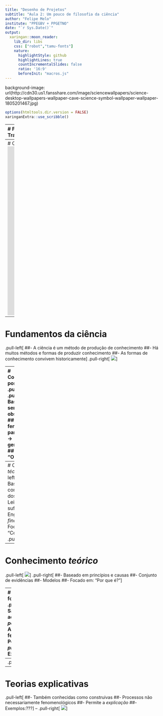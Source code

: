 ```yaml
---
title: "Desenho de Projetos"
subtitle: "Aula 2: Um pouco de filosofia da ciência"
author: "Felipe Melo"
institute: "PPEGBV + PPGETNO"
date: "`r Sys.Date()`"
output:
  xaringan::moon_reader:
    lib_dir: libs
    css: ["robot","tamu-fonts"]
    nature:
      highlightStyle: github
      highlightLines: true
      countIncrementalSlides: false
      ratio: '16:9'
      beforeInit: "macros.js"
---
```


background-image: url(http://cdn30.us1.fansshare.com/image/sciencewallpapers/science-desktop-wallpapers-wallpaper-cave-science-symbol-wallpaper-wallpaper-1805201467.jpg)

```r
options(htmltools.dir.version = FALSE)
xaringanExtra::use_scribble()
```

---
# Filosofia é preciso
.pull-left[
##- Ciência é uma atividade humana muito antiga
##- Tem uma história interessante
##- Transformou-se numa forma de <mark> poder
##- Evolui constanemente
]

.pull-right[
<img src="https://upload.wikimedia.org/wikipedia/commons/thumb/a/ae/Aristotle_Altemps_Inv8575.jpg/440px-Aristotle_Altemps_Inv8575.jpg">
]
---
# O que é filosofia da ciência?
<iframe width="990" height="550" src="https://www.youtube.com/embed/rwUopFRQuBQ" title="YouTube video player" frameborder="0" allow="accelerometer; autoplay; clipboard-write; encrypted-media; gyroscope; picture-in-picture" allowfullscreen></iframe>

---
# Fundamentos da ciência
.pull-left[
##- A ciência é um método de produção de conhecimento
##- Há muitos métodos e formas de produzir conhecimento
##- As formas de conhecimento convivem historicamente
]
.pull-right[
<img src="http://www.kaistaats.com/wp-content/uploads/2016/01/science_vs_everything-648x212.jpg">
]

---
# Conhecimento por *experiência*
.pull-left[
<img src="https://pt-static.z-dn.net/files/dff/f48ff84b13476f3e60d14069009eddc7.jpg">
]
.pull-right[
##- Baseado nos sentidos e observações
##- Objetos e fenômenos
##- particularidades -> generalidades
##- Focado em: "O que é?"
]

---
# Conhecimento *técnico*
.pull-left[
##- Baseado no comportamento dos objetos
##- Leis gerais são suficientes
##- Englobam *finalidades*
##- Focado em: "Como é?"
]
.pull-right[
<img src="https://media.giphy.com/media/XCxcmEQWxDdc8qsd2R/giphy.gif">
]

---
# Conhecimento *teórico*

.pull-left[
<img src="https://media.giphy.com/media/141amBdjqs9Vvy/giphy.gif">
]
.pull-right[
##- Baseado em princípios e causas
##- Conjunto de evidências
##- Modelos
##- Focado em: "Por que é?"
]

---
# Teorias fonomenológicas
.pull-left[
##- São dedicadas aos fenômenos *perceptíveis*
##- A relação entre fenômenos
##- Permite a *predição*
##- Exemplos:???
]
--
.pull-right[
<img src ="https://pm1.narvii.com/6074/134c790f38fe4c8bce8b68347b8d05b1c0353c7a_hq.jpg">
]

---
# Teorias explicativas
.pull-left[
##- Também conhecidas como construivas
##- Processos não necessariamente fenomenológicos
##- Permite a *explicação*
##- Exemplos:???
]
--
.pull-right[
<img src ="https://media.giphy.com/media/3G3fNzu04GvPW/giphy.gif">
]
